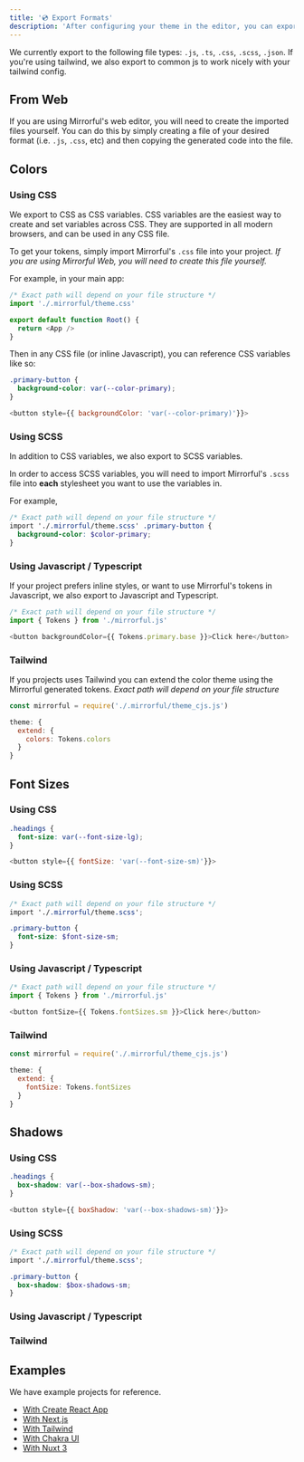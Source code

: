 ```yaml
---
title: '💿 Export Formats'
description: 'After configuring your theme in the editor, you can export it to be used by your app.'
---
```


We currently export to the following file types: `.js`, `.ts`, `.css`, `.scss`, `.json`. If you're using tailwind, we also export to common js to work nicely with your tailwind config.

## From Web

If you are using Mirrorful's web editor, you will need to create the imported files yourself. You can do this by simply creating a file of your desired format (i.e. `.js`, `.css`, etc) and then copying
the generated code into the file.

## Colors

### Using CSS

We export to CSS as CSS variables. CSS variables are the easiest way to create and set variables across CSS. They are supported in all modern browsers, and can be used in any CSS file.

To get your tokens, simply import Mirrorful's `.css` file into your project. _If you are using Mirrorful Web, you will need to create this file yourself._

For example, in your main app:

```javascript
/* Exact path will depend on your file structure */
import './.mirrorful/theme.css'

export default function Root() {
  return <App />
}
```

Then in any CSS file (or inline Javascript), you can reference CSS variables like so:

```css
.primary-button {
  background-color: var(--color-primary);
}
```

```javascript
<button style={{ backgroundColor: 'var(--color-primary)'}}>
```

### Using SCSS

In addition to CSS variables, we also export to SCSS variables.

In order to access SCSS variables, you will need to import Mirrorful's `.scss` file into **each** stylesheet you want to use the variables in.

For example,

```scss
/* Exact path will depend on your file structure */
import './.mirrorful/theme.scss' .primary-button {
  background-color: $color-primary;
}
```

### Using Javascript / Typescript

If your project prefers inline styles, or want to use Mirrorful's tokens in Javascript, we also export to Javascript and Typescript.

```javascript
/* Exact path will depend on your file structure */
import { Tokens } from './mirrorful.js'

<button backgroundColor={{ Tokens.primary.base }}>Click here</button>
```

### Tailwind

If you projects uses Tailwind you can extend the color theme using the Mirrorful generated tokens.
_Exact path will depend on your file structure_

```javascript
const mirrorful = require('./.mirrorful/theme_cjs.js')

theme: {
  extend: {
    colors: Tokens.colors
  }
}
```

## Font Sizes

### Using CSS

```css
.headings {
  font-size: var(--font-size-lg);
}
```

```javascript
<button style={{ fontSize: 'var(--font-size-sm)'}}>
```

### Using SCSS

```scss
/* Exact path will depend on your file structure */
import './.mirrorful/theme.scss';

.primary-button {
  font-size: $font-size-sm;
}
```

### Using Javascript / Typescript

```javascript
/* Exact path will depend on your file structure */
import { Tokens } from './mirrorful.js'

<button fontSize={{ Tokens.fontSizes.sm }}>Click here</button>
```

### Tailwind

```javascript
const mirrorful = require('./.mirrorful/theme_cjs.js')

theme: {
  extend: {
    fontSize: Tokens.fontSizes
  }
}
```

## Shadows

### Using CSS

```css
.headings {
  box-shadow: var(--box-shadows-sm);
}
```

```javascript
<button style={{ boxShadow: 'var(--box-shadows-sm)'}}>
```

### Using SCSS

```scss
/* Exact path will depend on your file structure */
import './.mirrorful/theme.scss';

.primary-button {
  box-shadow: $box-shadows-sm;
}
```

### Using Javascript / Typescript

### Tailwind

## Examples

We have example projects for reference.

- [With Create React App](https://github.com/Mirrorful/mirrorful/tree/main/examples/create-react-app)
- [With Next.js](https://github.com/Mirrorful/mirrorful/tree/main/examples/with-chakra-ui)
- [With Tailwind](https://github.com/Mirrorful/mirrorful/tree/main/examples/tailwind-next)
- [With Chakra UI](https://github.com/Mirrorful/mirrorful/tree/main/examples/with-chakra-ui)
- [With Nuxt 3](https://github.com/Mirrorful/mirrorful/tree/main/examples/nuxt-3)
